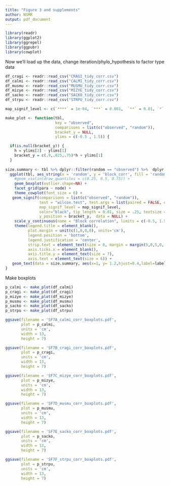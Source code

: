 ```yaml
---
title: "Figure 3 and supplements"
author: NSMR
output: pdf_document
---
```

```r
library(readr)
library(ggplot2)
library(ggrepel)
library(ggpubr)
library(cowplot)

```





Now we'll load up the data, change iteration/phylo_hypothesis to factor type data
```r
df_cragi <- readr::read_csv("CRAGI_tidy_corr.csv")
df_calmi <- readr::read_csv("CALMI_tidy_corr.csv")
df_musmu <- readr::read_csv("MUSMU_tidy_corr.csv")
df_mizye <- readr::read_csv("MIZYE_tidy_corr.csv")
df_sacko <- readr::read_csv("SACKO_tidy_corr.csv")
df_strpu <- readr::read_csv("STRPU_tidy_corr.csv")

```


```r
map_signif_level <- c(`****` = 1e-04, `***` = 0.001,  `**` = 0.01, `*` = 0.05, ns = 1)

make_plot <- function(tbl,
                      key = "observed",
                      comparisons = list(c("observed", "random")),
                      bracket_y = NULL,
                      ylims = c(-0.5 , 1.5)) {

  if(is.null(bracket_y)) {
    h = ylims[2] - ylims[1]
    bracket_y = c(.9,.825,.75)*h + ylims[1]
  }
  
size.summary <- tbl %>% dplyr::filter(random == "observed") %>%  dplyr::group_by(node, para) %>%  dplyr::summarize(label = paste0("n=",dplyr::n()))
  ggplot(tbl, aes_string(x = 'random', y = 'block_corr', fill = 'random')) +
    #geom_violin(draw_quantiles = c(0.25, 0.5, 0.75)) +
    geom_boxplot(outlier.shape=NA) +
    facet_grid(para ~ node) +
    theme_cowplot(font_size = 6) +
   geom_signif(comparisons = list(c("observed", "random")),
               test = "wilcox.test", test.args = list(paired = FALSE, exact = FALSE), na.rm = TRUE,
               map_signif_level = map_signif_level,
               color="black", tip_length = 0.01, size = .25, textsize = 1,
               y_position = bracket_y,  data = NULL) +
    scale_y_continuous(name = "Block correlation", limits = c(-0.5, 1.5)) +
    theme(legend.title = element_blank(),
          plot.margin = unit(c(1,0,0,0), units='cm'),
          legend.position = 'bottom',
          legend.justification = 'center',
          strip.text = element_text(size = 6, margin = margin(5,0,5,0,'pt')),
          axis.ticks.x = element_blank(),
          axis.title.y = element_text(size = 7),
          axis.text = element_text(size = 6)) +
   geom_text(data = size.summary, aes(x=1, y= 1.2,hjust=0.4,label=label), inherit.aes=F, size = 1)
}

```


Make boxplots
```r
p_calmi <- make_plot(df_calmi)
p_cragi <- make_plot(df_cragi)
p_mizye <- make_plot(df_mizye)
p_musmu <- make_plot(df_musmu)
p_sacko <- make_plot(df_sacko)
p_strpu <- make_plot(df_strpu)

ggsave(filename = 'SF7A_calmi_corr_boxplots.pdf',
       plot = p_calmi,
       units = 'cm',
       width = 13,
       height = 7)

ggsave(filename = 'SF7B_cragi_corr_boxplots.pdf',
       plot = p_cragi,
       units = 'cm',
       width = 13,
       height = 7)

ggsave(filename = 'SF7C_mizye_corr_boxplots.pdf',
       plot = p_mizye,
       units = 'cm',
       width = 13,
       height = 7)

ggsave(filename = 'SF7D_musmu_corr_boxplots.pdf',
       plot = p_musmu,
       units = 'cm',
       width = 13,
       height = 7)

ggsave(filename = 'SF7E_sacko_corr_boxplots.pdf',
       plot = p_sacko,
       units = 'cm',
       width = 13,
       height = 7)

ggsave(filename = 'SF7F_strpu_corr_boxplots.pdf',
       plot = p_strpu,
       units = 'cm',
       width = 13,
       height = 7)

```




